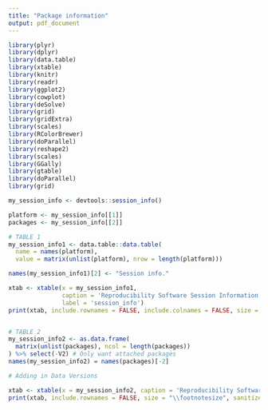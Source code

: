 ```yaml
---
title: "Package information"
output: pdf_document
---
```


```r
library(plyr)
library(dplyr)
library(data.table)
library(xtable)
library(knitr)
library(readr)
library(ggplot2)
library(cowplot)
library(deSolve)
library(grid)
library(gridExtra)
library(scales)
library(RColorBrewer)
library(doParallel)
library(reshape2)
library(scales)
library(GGally)
library(gtable)
library(doParallel)
library(grid)

my_session_info <- devtools::session_info()

platform <- my_session_info[[1]]
packages <- my_session_info[[2]]

# TABLE 1
my_session_info1 <- data.table::data.table(
  name = names(platform),
  value = matrix(unlist(platform), nrow = length(platform)))

names(my_session_info1)[2] <- "Session info."

xtab <- xtable(x = my_session_info1,
               caption = 'Reproducibility Software Session Information',
               label = 'session_info')
print(xtab, include.rownames = FALSE, include.colnames = FALSE, size = "\\footnotesize")


# TABLE 2
my_session_info2 <- as.data.frame(
  matrix(unlist(packages), ncol = length(packages))
) %>% select(-V2) # Only want attached packages
names(my_session_info2) = names(packages)[-2]

# Adding in Data Versions

xtab <- xtable(x = my_session_info2, caption = 'Reproducibility Software Package Version Information', label = 'session_info2')
print(xtab, include.rownames = FALSE, size = "\\footnotesize", sanitize.text.function=function(x){x})
```
